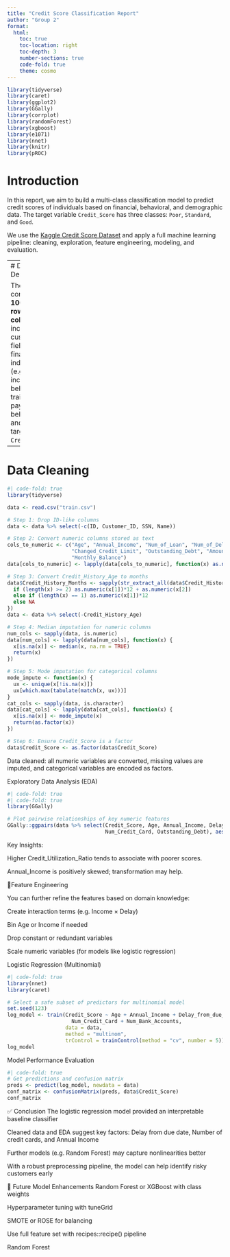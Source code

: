 ```yaml
---
title: "Credit Score Classification Report"
author: "Group 2"
format:
  html:
    toc: true
    toc-location: right
    toc-depth: 3
    number-sections: true
    code-fold: true
    theme: cosmo
---
```

```r
library(tidyverse)
library(caret)
library(ggplot2)
library(GGally)
library(corrplot)
library(randomForest)
library(xgboost)
library(e1071)
library(nnet)
library(knitr)
library(pROC)
```

# Introduction <br>

In this report, we aim to build a multi-class classification model to predict credit scores of individuals based on financial, behavioral, and demographic data. The target variable `Credit_Score` has three classes: `Poor`, `Standard`, and `Good`.

We use the [Kaggle Credit Score Dataset](https://www.kaggle.com/code/sudhanshu2198/multi-class-credit-score-classification) and apply a full machine learning pipeline: cleaning, exploration, feature engineering, modeling, and evaluation.

---
# Dataset Description <br>

The dataset consists of **100,000 rows** and **28 columns** including customer ID fields, financial indicators (e.g., debt, income), behavioral traits (e.g., payment behavior), and the target label `Credit_Score`.

---
# Data Cleaning <br>

```r
#| code-fold: true
library(tidyverse)

data <- read.csv("train.csv")

# Step 1: Drop ID-like columns
data <- data %>% select(-c(ID, Customer_ID, SSN, Name))

# Step 2: Convert numeric columns stored as text
cols_to_numeric <- c("Age", "Annual_Income", "Num_of_Loan", "Num_of_Delayed_Payment",
                     "Changed_Credit_Limit", "Outstanding_Debt", "Amount_invested_monthly",
                     "Monthly_Balance")
data[cols_to_numeric] <- lapply(data[cols_to_numeric], function(x) as.numeric(gsub("[^0-9.]", "", x)))

# Step 3: Convert Credit_History_Age to months
data$Credit_History_Months <- sapply(str_extract_all(data$Credit_History_Age, "\\d+"), function(x) {
  if (length(x) >= 2) as.numeric(x[1])*12 + as.numeric(x[2])
  else if (length(x) == 1) as.numeric(x[1])*12
  else NA
})
data <- data %>% select(-Credit_History_Age)

# Step 4: Median imputation for numeric columns
num_cols <- sapply(data, is.numeric)
data[num_cols] <- lapply(data[num_cols], function(x) {
  x[is.na(x)] <- median(x, na.rm = TRUE)
  return(x)
})

# Step 5: Mode imputation for categorical columns
mode_impute <- function(x) {
  ux <- unique(x[!is.na(x)])
  ux[which.max(tabulate(match(x, ux)))]
}
cat_cols <- sapply(data, is.character)
data[cat_cols] <- lapply(data[cat_cols], function(x) {
  x[is.na(x)] <- mode_impute(x)
  return(as.factor(x))
})

# Step 6: Ensure Credit_Score is a factor
data$Credit_Score <- as.factor(data$Credit_Score)
```
Data cleaned: all numeric variables are converted, missing values are imputed, and categorical variables are encoded as factors.

Exploratory Data Analysis (EDA) <br>
```r
#| code-fold: true
#| code-fold: true
library(GGally)

# Plot pairwise relationships of key numeric features
GGally::ggpairs(data %>% select(Credit_Score, Age, Annual_Income, Delay_from_due_date,
                                Num_Credit_Card, Outstanding_Debt), aes(color = Credit_Score))

```

Key Insights:

Higher Credit_Utilization_Ratio tends to associate with poorer scores.

Annual_Income is positively skewed; transformation may help.

🔧Feature Engineering <br>

You can further refine the features based on domain knowledge:

Create interaction terms (e.g. Income × Delay)

Bin Age or Income if needed

Drop constant or redundant variables

Scale numeric variables (for models like logistic regression)


Logistic Regression (Multinomial)

```r
#| code-fold: true
library(nnet)
library(caret)

# Select a safe subset of predictors for multinomial model
set.seed(123)
log_model <- train(Credit_Score ~ Age + Annual_Income + Delay_from_due_date +
                     Num_Credit_Card + Num_Bank_Accounts,
                   data = data,
                   method = "multinom",
                   trControl = trainControl(method = "cv", number = 5))
log_model
```

Model Performance Evaluation
```r
#| code-fold: true
# Get predictions and confusion matrix
preds <- predict(log_model, newdata = data)
conf_matrix <- confusionMatrix(preds, data$Credit_Score)
conf_matrix
```
✅ Conclusion
The logistic regression model provided an interpretable baseline classifier

Cleaned data and EDA suggest key factors: Delay from due date, Number of credit cards, and Annual Income

Further models (e.g. Random Forest) may capture nonlinearities better

With a robust preprocessing pipeline, the model can help identify risky customers early


🧠 Future Model Enhancements
Random Forest or XGBoost with class weights

Hyperparameter tuning with tuneGrid

SMOTE or ROSE for balancing

Use full feature set with recipes::recipe() pipeline

Random Forest

```r


```


```r
```


```r
```

```r
```


```r
```


```r
```

```r
```

```r
```

```r
```

```r
```


```r
```


```r
```


```r
```

```r
```

```r
```

```r
```


```r
```

